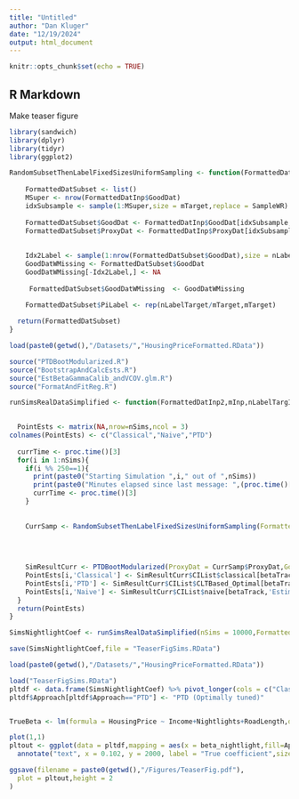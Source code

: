 ```yaml
---
title: "Untitled"
author: "Dan Kluger"
date: "12/19/2024"
output: html_document
---
```


```r
knitr::opts_chunk$set(echo = TRUE)
```

## R Markdown
Make teaser figure


```r
library(sandwich)
library(dplyr)
library(tidyr)
library(ggplot2)
```


```r
RandomSubsetThenLabelFixedSizesUniformSampling <- function(FormattedDatInp,mTarget,nLabelTarget,SampleWR=T){
  
    FormattedDatSubset <- list()
    MSuper <- nrow(FormattedDatInp$GoodDat)
    idxSubsample <- sample(1:MSuper,size = mTarget,replace = SampleWR) 
    
    FormattedDatSubset$GoodDat <- FormattedDatInp$GoodDat[idxSubsample,]
    FormattedDatSubset$ProxyDat <- FormattedDatInp$ProxyDat[idxSubsample,]
  
  
    Idx2Label <- sample(1:nrow(FormattedDatSubset$GoodDat),size = nLabelTarget,replace = F)
    GoodDatWMissing <- FormattedDatSubset$GoodDat
    GoodDatWMissing[-Idx2Label,] <- NA
    
     FormattedDatSubset$GoodDatWMissing  <- GoodDatWMissing
  
    FormattedDatSubset$PiLabel <- rep(nLabelTarget/mTarget,mTarget)

  return(FormattedDatSubset)
}
```





```r
load(paste0(getwd(),"/Datasets/","HousingPriceFormatted.RData"))

source("PTDBootModularized.R")
source("BootstrapAndCalcEsts.R")
source("EstBetaGammaCalib_andVCOV.glm.R")
source("FormatAndFitReg.R")
```

```r
runSimsRealDataSimplified <- function(FormattedDatInp2,mInp,nLabelTargInp,nSims=100,regTypeInp="linear",outcomeVarName="Y",BootstrapSchemesInp=c("CLTBased"),tuningSchemesInp=c("Optimal"),alphaInp=0.1,betaTrack="X",SampleWRInp=T){

  
  PointEsts <- matrix(NA,nrow=nSims,ncol = 3)
colnames(PointEsts) <- c("Classical","Naive","PTD")
  
  currTime <- proc.time()[3]
  for(i in 1:nSims){
    if(i %% 250==1){ 
      print(paste0("Starting Simulation ",i," out of ",nSims))
      print(paste0("Minutes elapsed since last message: ",(proc.time()[3]-currTime)/60))
      currTime <- proc.time()[3]
    }
   
    
    CurrSamp <- RandomSubsetThenLabelFixedSizesUniformSampling(FormattedDatInp = FormattedDatInp2,mTarget = mInp,nLabelTarget = nLabelTargInp,SampleWR = SampleWRInp)
   
      
    

    SimResultCurr <- PTDBootModularized(ProxyDat = CurrSamp$ProxyDat,GoodDat = CurrSamp$GoodDatWMissing ,BootstrapScheme=BootstrapSchemesInp,PiLabel = CurrSamp$PiLabel ,TuningScheme = tuningSchemesInp,RegType = regTypeInp,OutcomeVarName = outcomeVarName,alpha = alphaInp)
    PointEsts[i,'Classical'] <- SimResultCurr$CIList$classical[betaTrack,'Estimate']
    PointEsts[i,'PTD'] <- SimResultCurr$CIList$CLTBased_Optimal[betaTrack,'Estimate']
    PointEsts[i,'Naive'] <- SimResultCurr$CIList$naive[betaTrack,'Estimate']
  }
  return(PointEsts) 
}
```


```r
SimsNightlightCoef <- runSimsRealDataSimplified(nSims = 10000,FormattedDatInp = HousingPriceFormatted,mInp = 40000,nLabelTargInp = 1500,regTypeInp = "linear",outcomeVarName = "HousingPrice",betaTrack="Nightlights")

save(SimsNightlightCoef,file = "TeaserFigSims.RData")
```

```r
load(paste0(getwd(),"/Datasets/","HousingPriceFormatted.RData"))

load("TeaserFigSims.RData")
pltdf <- data.frame(SimsNightlightCoef) %>% pivot_longer(cols = c("Classical","Naive","PTD"),names_to="Approach",values_to="beta_nightlight") 
pltdf$Approach[pltdf$Approach=="PTD"] <- "PTD (Optimally tuned)"


TrueBeta <- lm(formula = HousingPrice ~ Income+Nightlights+RoadLength,data = HousingPriceFormatted$GoodDat)$coefficients

plot(1,1)
pltout <- ggplot(data = pltdf,mapping = aes(x = beta_nightlight,fill=Approach))+geom_histogram(position  = "identity",alpha=0.5,bins=60)+theme_bw()+xlab("Estimated nightlight regression coefficient")+theme(panel.grid.minor = element_blank(),panel.grid.major = element_blank())+geom_segment(x = TrueBeta['Nightlights'],xend=TrueBeta['Nightlights'],y=0,yend=Inf,linetype="dashed",size=0.2)+
  annotate("text", x = 0.102, y = 2000, label = "True coefficient",size=3)+ylab("Count")+ theme(aspect.ratio=0.3)

ggsave(filename = paste0(getwd(),"/Figures/TeaserFig.pdf"),
  plot = pltout,height = 2
)

```



